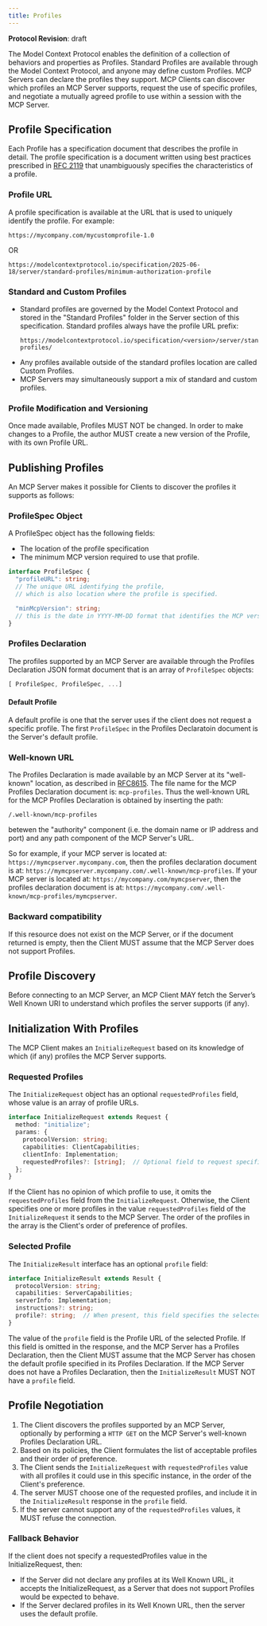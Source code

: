 ```yaml
---
title: Profiles
---
```


<div id="enable-section-numbers" />

<Info>**Protocol Revision**: draft</Info>

The Model Context Protocol enables the definition of a collection of behaviors and properties as Profiles. Standard Profiles are available through the Model Context Protocol, and anyone may define custom Profiles. MCP Servers can declare the profiles they support. MCP Clients can discover which profiles an MCP Server supports, request the use of specific profiles, and negotiate a mutually agreed profile to use within a session with the MCP Server.

## Profile Specification
Each Profile has a specification document that describes the profile in detail. The profile specification is a document written using best practices prescribed in [RFC 2119](https://datatracker.ietf.org/doc/html/rfc2119) that unambiguously specifies the characteristics of a profile.

### Profile URL

A profile specification is available at the URL that is used to uniquely identify the profile. For example:

```
https://mycompany.com/mycustomprofile-1.0
```

OR

```
https://modelcontextprotocol.io/specification/2025-06-18/server/standard-profiles/minimum-authorization-profile
```

### Standard and Custom Profiles
- Standard profiles are governed by the Model Context Protocol and stored in the "Standard Profiles" folder in the Server section of this specification. Standard profiles always have the profile URL prefix:
  ```
  https://modelcontextprotocol.io/specification/<version>/server/standard-profiles/
  ```
- Any profiles available outside of the standard profiles location are called Custom Profiles.
- MCP Servers may simultaneously support a mix of standard and custom profiles.

### Profile Modification and Versioning
Once made available, Profiles MUST NOT be changed. In order to make changes to a Profile, the author MUST create a new version of the Profile, with its own Profile URL.

## Publishing Profiles
An MCP Server makes it possible for Clients to discover the profiles it supports as follows:

### ProfileSpec Object

A ProfileSpec object has the following fields:

- The location of the profile specification
- The minimum MCP version required to use that profile.

```TypeScript
interface ProfileSpec {
  "profileURL": string; 
  // The unique URL identifying the profile,
  // which is also location where the profile is specified.

  "minMcpVersion": string;
  // this is the date in YYYY-MM-DD format that identifies the MCP version.
}
```

### Profiles Declaration
The profiles supported by an MCP Server are available through the Profiles Declaration JSON format document that is an array of `ProfileSpec` objects:

```TypeScript
[ ProfileSpec, ProfileSpec, ...]
```

#### Default Profile
A default profile is one that the server uses if the client does not request a specific profile. The first `ProfileSpec` in the Profiles Declaratoin document is the Server's default profile.

### Well-known URL
The Profiles Declaration is made available by an MCP Server at its "well-known" location, as described in [RFC8615](https://datatracker.ietf.org/doc/html/rfc8615). The file name for the MCP Profiles Declaration document is: `mcp-profiles`. Thus the well-known URL for the MCP Profiles Declaration is obtained by inserting the path:

```
/.well-known/mcp-profiles
```

betewen the "authority" component (i.e. the domain name or IP address and port) and any path component of the MCP Server's URL.

So for example, if your MCP server is located at: `https://mymcpserver.mycompany.com`, then the profiles declaration document is at: `https://mymcpserver.mycompany.com/.well-known/mcp-profiles`. If your MCP server is located at: `https://mycompany.com/mymcpserver`, then the profiles declaration document is at: `https://mycompany.com/.well-known/mcp-profiles/mymcpserver`.

### Backward compatibility
If this resource does not exist on the MCP Server, or if the document returned is empty, then the Client MUST assume that the MCP Server does not support Profiles.

## Profile Discovery
Before connecting to an MCP Server, an MCP Client MAY fetch the Server’s Well Known URI to understand which profiles the server supports (if any).

## Initialization With Profiles
The MCP Client makes an `InitializeRequest` based on its knowledge of which (if any) profiles the MCP Server supports.

### Requested Profiles

The `InitializeRequest` object has an optional `requestedProfiles` field, whose value is an array of profile URLs.

```TypeScript
interface InitializeRequest extends Request {
  method: "initialize";
  params: {
    protocolVersion: string;
    capabilities: ClientCapabilities;
    clientInfo: Implementation;
    requestedProfiles?: [string];  // Optional field to request specific profiles.
  };
}
```

If the Client has no opinion of which profile to use, it omits the `requestedProfiles` field from the `InitializeRequest`. Otherwise, the Client specifies one or more profiles in the value `requestedProfiles` field of the `InitializeRequest` it sends to the MCP Server. The order of the profiles in the array is the Client's order of preference of profiles.

### Selected Profile

The `InitializeResult` interface has an optional `profile` field:

```TypeScript
interface InitializeResult extends Result {
  protocolVersion: string;
  capabilities: ServerCapabilities;
  serverInfo: Implementation;
  instructions?: string;
  profile?: string;  // When present, this field specifies the selected profile.
}
```

The value of the `profile` field is the Profile URL of the selected Profile. If this field is omitted in the response, and the MCP Server has a Profiles Declaration, then the Client MUST assume that the MCP Server has chosen the default profile specified in its Profiles Declaration. If the MCP Server does not have a Profiles Declaration, then the `InitializeResult` MUST NOT have a `profile` field.

## Profile Negotiation

1. The Client discovers the profiles supported by an MCP Server, optionally by performing a `HTTP GET` on the MCP Server's well-known Profiles Declaration URL.
1. Based on its policies, the Client formulates the list of acceptable profiles and their order of preference.
1. The Client sends the `InitializeRequest` with `requestedProfiles` value with all profiles it could use in this specific instance, in the order of the Client's preference.
1. The server MUST choose one of the requested profiles, and include it in the `InitializeResult` response in the `profile` field.
1. If the server cannot support any of the `requestedProfiles` values, it MUST refuse the connection.

### Fallback Behavior

If the client does not specify a requestedProfiles value in the InitializeRequest, then:

- If the Server did not declare any profiles at its Well Known URL, it accepts the InitializeRequest, as a Server that does not support Profiles would be expected to behave.
- If the Server declared profiles in its Well Known URL, then the server uses the default profile.
